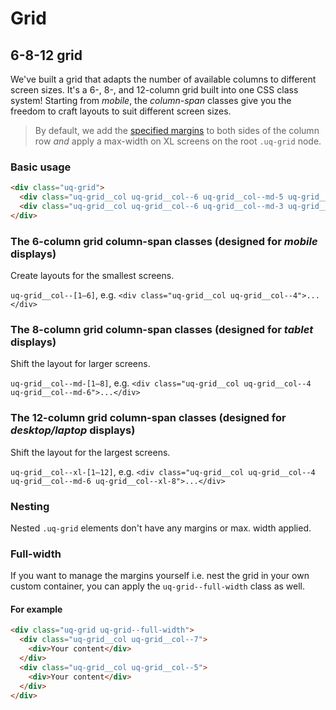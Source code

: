 
# Grid

## 6-8-12 grid

We've built a grid that adapts the number of available columns to different
screen sizes. It's a 6-, 8-, and 12-column grid built into one CSS class system!
Starting from _mobile_, the _column-span_ classes give you the freedom to craft
layouts to suit different screen sizes.

> By default, we add the [specified margins](?path=/docs/layout-layout--base-layout-grid-visualised#specifications-per-breakpoint)
> to both sides of the column row *and* apply a max-width on XL screens on the
> root `.uq-grid` node.

### Basic usage

```html
<div class="uq-grid">
  <div class="uq-grid__col uq-grid__col--6 uq-grid__col--md-5 uq-grid__col--xl-8">Content</div>
  <div class="uq-grid__col uq-grid__col--6 uq-grid__col--md-3 uq-grid__col--xl-4">Content</div>
</div>
```

<Story height={200} id="layout-grid--twelve-eight-six" />

### The 6-column grid column-span classes (designed for _mobile_ displays)

Create layouts for the smallest screens.

`uq-grid__col--[1—6]`, e.g. `<div class="uq-grid__col uq-grid__col--4">...</div>`

<Story height={250} id="layout-grid--twelve-eight-six-mobile" />

### The 8-column grid column-span classes (designed for _tablet_ displays)

Shift the layout for larger screens.

`uq-grid__col--md-[1—8]`, e.g. `<div class="uq-grid__col uq-grid__col--4 uq-grid__col--md-6">...</div>` 

<Story height={290} id="layout-grid--twelve-eight-six-tablet" />

### The 12-column grid column-span classes (designed for _desktop/laptop_ displays)

Shift the layout for the largest screens.

`uq-grid__col--xl-[1—12]`, e.g. `<div class="uq-grid__col uq-grid__col--4 uq-grid__col--md-6 uq-grid__col--xl-8">...</div>`

<Story height={420} id="layout-grid--twelve-eight-six-desktop" />

### Nesting

Nested `.uq-grid` elements don't have any margins or max. width applied.

<Story height={110} id="layout-grid--twelve-eight-six-nested" />

### Full-width

If you want to manage the margins yourself i.e. nest the grid in your own custom
container, you can apply the `uq-grid--full-width` class as well.

#### For example

```html
<div class="uq-grid uq-grid--full-width">
  <div class="uq-grid__col uq-grid__col--7">
    <div>Your content</div>
  </div>
  <div class="uq-grid__col uq-grid__col--5">
    <div>Your content</div>
  </div>
</div>
```

<Story height={140} id="layout-grid--twelve-eight-six-full-width" />
